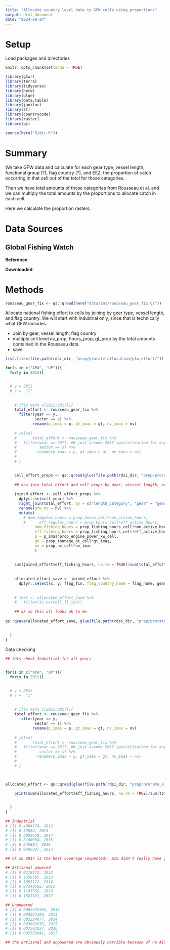 ```yaml
---
title: "Allocate country level data to GFW cells using proportions"
output: html_document
date: "2024-09-24"
---
```


# Setup

Load packages and directories

```r
knitr::opts_chunk$set(echo = TRUE)

library(gfwr)
library(terra)
library(tidyverse)
library(here)
library(glue)
library(data.table)
library(janitor)
library(sf)
library(countrycode)
library(raster)
library(qs)

source(here("R/dir.R"))


```

# Summary

We take GFW data and calculate for each gear type, vessel length, functional group (?), flag country (?), and EEZ, the proportion of catch occurring in that cell out of the total for those categories. 

Then we have total amounts of those categories from Rousseau et al. and we can multiply the total amounts by the proportions to allocate catch in each cell.

Here we calculate the proportion rasters. 


# Data Sources 

## Global Fishing Watch

**Reference**:

**Downloaded**: 


# Methods 


```r

rousseau_gear_fix <- qs::qread(here("data/int/rousseau_gear_fix.qs"))

```

Allocate national fishing effort to cells by joining by geer type, vessel length, and flag country. We will start with Industrial only, since that is technically what GFW includes. 

 - Join by gear, vessel length, flag country
 - multiply cell level nv_prop, hours_prop, gt_prop by the total amounts contained in the Rousseau data
 - save 


```r
list.files(file.path(rdsi_dir, "prep/prorate_allocation/gfw_effort/"))

for(s in c("APW", "UP")){
  for(y in 2012){


  # y = 2012
  # s =  "I"
  
    
    # if(y %in% c(2012:2017)){
    total_effort <- rousseau_gear_fix %>%
      filter(year == y,
             sector == s) %>%
            rename(p_imas = p, gt_imas = gt, nv_imas = nv)
    
    # }else{
    #       total_effort <- rousseau_gear_fix %>%
    #   filter(year == 2017, ## just assume 2017 spatialisation for anything past that since imas only goes to 2017
    #          sector == s) %>%
    #         rename(p_imas = p, gt_imas = gt, nv_imas = nv)
    #   
    # }

    
    cell_effort_props <- qs::qread(glue(file.path(rdsi_dir, "prep/prorate_allocation/gfw_effort/all_effort_gear_length_props_{y}.qs")))
    
    ## now join total effort and cell props by gear, vesssel length, and flag country
    
    joined_effort <- cell_effort_props %>%
      dplyr::select(-year) %>%
      right_join(total_effort, by = c("length_category", "gear" = "gear_new", "flag_fin" = "country")) %>%
      rename(gfw_nv = nv) %>%
      mutate(
        # nom_regular_hours = prop_hours_cell*nom_active_hours,
        #      eff_regular_hours = prop_hours_cell*eff_active_hours,
             nom_fishing_hours = prop_fishing_hours_cell*nom_active_hours,
             eff_fishing_hours = prop_fishing_hours_cell*eff_active_hours,
             p = p_imas*prop_engine_power_kw_cell,
             gt = prop_tonnage_gt_cell*gt_imas, 
             nv = prop_nv_cell*nv_imas
             ) 
    
    
    sum(joined_effort$eff_fishing_hours, na.rm = TRUE)/sum(total_effort$eff_active_hours) # 0.4984574 missing ~50% of hours still... so  A LOT doesn't match for 2012. But 2012 is the worst year of coverage for GFW. We'll do some data checking after running everything to see how later years fare. 
  
    
    allocated_effort_save <- joined_effort %>%
      dplyr::select(x, y, flag_fin, flag_country_name = flag_name, gear, length_category, eez_id = iso_sov1, nom_fishing_hours, eff_fishing_hours, p, gt, nv, gfw_fishing_hours = fishing_hours, gfw_p = engine_power_kw_gfw, gfw_gt = tonnage_gt_gfw, gfw_nv, nom_active_hours_imas = nom_active_hours, eff_active_hours_imas = eff_active_hours, p_imas, gt_imas, nv_imas)
    
    
    # test <- allocated_effort_save %>%
    #   filter(is.na(cell_ll_lon)) 
    
    ## ok so this all looks ok to me
    
qs::qsave(allocated_effort_save, glue(file.path(rdsi_dir, "prep/prorate_allocation/prorate_effort_{s}_{y}.qs")))
    
    
  }
}


```

Data checking

```r

## lets check Industrial for all years


for(s in c("APW", "UP")){
  for(y in 2012){


  # y = 2012
  # s =  "I"
  
    
    # if(y %in% c(2012:2017)){
    total_effort <- rousseau_gear_fix %>%
      filter(year == y,
             sector == s) %>%
            rename(p_imas = p, gt_imas = gt, nv_imas = nv)
    
    # }else{
    #       total_effort <- rousseau_gear_fix %>%
    #   filter(year == 2017, ## just assume 2017 spatialisation for anything past that since imas only goes to 2017
    #          sector == s) %>%
    #         rename(p_imas = p, gt_imas = gt, nv_imas = nv)
    #   
    # }

    

allocated_effort <- qs::qread(glue(file.path(rdsi_dir, "prep/prorate_allocation/prorate_effort_{s}_{y}.qs")))
    
    print(sum(allocated_effort$eff_fishing_hours, na.rm = TRUE)/sum(total_effort$eff_active_hours)) # this is how much effort is included in prorate

    
  }
}

## Industrial 
# [1] 0.4984574, 2012
# [1] 0.59654, 2013
# [1] 0.6026659, 2014
# [1] 0.6180964, 2015
# [1] 0.645804, 2016
# [1] 0.9500397, 2017

## ok so 2017 is the best coverage (expected). AIS didn't really have great uptake until 2016, so GFW recommends not putting too much stock into 2012-2015

## Artisanal powered
# [1] 0.0218172, 2012
# [1] 0.1358585, 2013
# [1] 0.1055112, 2014
# [1] 0.07240682, 2015
# [1] 0.1103558, 2016
# [1] 0.1822191, 2017

## Unpowered
# [1] 0.0002325565, 2012
# [1] 0.003034169, 2013
# [1] 0.002224677, 2014
# [1] 0.003099035, 2015
# [1] 0.007503027, 2016
# [1] 0.007939641, 2017

## the artisanal and unpowered are obviously horrible because of no AIS coverage


```

